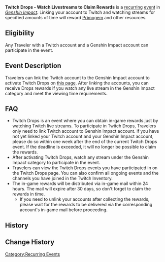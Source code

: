 '''Twitch Drops - Watch Livestreams to Claim Rewards''' is a [[:Category:Recurring Events|recurring]] [[event]] in ''[[Genshin Impact]]''. Linking your account to Twitch and watching streams for specified amounts of time will reward [[Primogem]] and other resources.

==Eligibility==
Any Traveler with a Twitch account and a Genshin Impact account can participate in the event.

==Event Description==
Travelers can link the Twitch account to the Genshin Impact account to activate Twitch Drops on [https://act.hoyoverse.com/ys/event/e20220511twitchdrops/index.html?mhy_auth_required=true this page]. After linking the accounts, you can receive Drops rewards if you watch any live stream in the Genshin Impact category and meet the viewing time requirements.

==FAQ==
*Twitch Drops is an event where you can obtain in-game rewards just by watching Twitch live streams. To participate in Twitch Drops, Travelers only need to link Twitch account to Genshin Impact account. If you have not yet linked your Twitch account and your Genshin Impact account, please do so within one week after the end of the current Twitch Drops event. If the deadline is exceeded, it will no longer be possible to claim the rewards.
*After activating Twitch Drops, watch any stream under the Genshin Impact category to participate in the event.
*Travelers can view the Twitch Drops events you have participated in on the Twitch Drops page. You can also confirm all ongoing events and the channels you have joined in the Twitch Inventory.
*The in-game rewards will be distributed via in-game mail within 24 hours. The mail will expire after 30 days, so don't forget to claim the rewards in time.
**If you need to unlink your accounts after collecting the rewards, please wait for the rewards to be delivered via the corresponding account's in-game mail before proceeding.

==History==
{{Event History Table}}

==Change History==
{{Change History|2.7}}

[[Category:Recurring Events]]